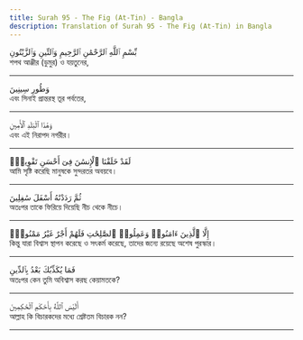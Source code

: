 ```yaml
---
title: Surah 95 - The Fig (At-Tin) - Bangla
description: Translation of Surah 95 - The Fig (At-Tin) in Bangla
---
```





<Aside type="quran" title="1">
بِّسْمِ ٱللَّهِ ٱلرَّحْمَٰنِ ٱلرَّحِيمِ وَٱلتِّينِ وَٱلزَّيْتُونِ
</Aside>

<Aside type="reference" title="1">
শপথ আঞ্জীর (ডুমুর) ও যয়তুনের,
</Aside>

---

<Aside type="quran" title="2">
وَطُورِ سِينِينَ
</Aside>

<Aside type="reference" title="2">
এবং সিনাই প্রান্তরস্থ তূর পর্বতের,
</Aside>

---

<Aside type="quran" title="3">
وَهَٰذَا ٱلْبَلَدِ ٱلْأَمِينِ
</Aside>

<Aside type="reference" title="3">
এবং এই নিরাপদ নগরীর।
</Aside>

---

<Aside type="quran" title="4">
لَقَدْ خَلَقْنَا ٱلْإِنسَٰنَ فِىٓ أَحْسَنِ تَقْوِيمٍۢ
</Aside>

<Aside type="reference" title="4">
আমি সৃষ্টি করেছি মানুষকে সুন্দরতর অবয়বে।
</Aside>

---

<Aside type="quran" title="5">
ثُمَّ رَدَدْنَٰهُ أَسْفَلَ سَٰفِلِينَ
</Aside>

<Aside type="reference" title="5">
অতঃপর তাকে ফিরিয়ে দিয়েছি নীচ থেকে নীচে।
</Aside>

---

<Aside type="quran" title="6">
إِلَّا ٱلَّذِينَ ءَامَنُوا۟ وَعَمِلُوا۟ ٱلصَّٰلِحَٰتِ فَلَهُمْ أَجْرٌ غَيْرُ مَمْنُونٍۢ
</Aside>

<Aside type="reference" title="6">
কিন্তু যারা বিশ্বাস স্থাপন করেছে ও সৎকর্ম করেছে, তাদের জন্যে রয়েছে অশেষ পুরস্কার।
</Aside>

---

<Aside type="quran" title="7">
فَمَا يُكَذِّبُكَ بَعْدُ بِٱلدِّينِ
</Aside>

<Aside type="reference" title="7">
অতঃপর কেন তুমি অবিশ্বাস করছ কেয়ামতকে?
</Aside>

---

<Aside type="quran" title="8">
أَلَيْسَ ٱللَّهُ بِأَحْكَمِ ٱلْحَٰكِمِينَ
</Aside>

<Aside type="reference" title="8">
আল্লাহ কি বিচারকদের মধ্যে শ্রেষ্টতম বিচারক নন?
</Aside>

---
